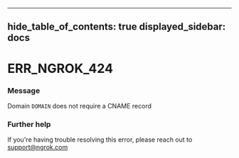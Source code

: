 

---
hide_table_of_contents: true
displayed_sidebar: docs
---


# ERR_NGROK_424

### Message
Domain `DOMAIN` does not require a CNAME record

<ErrorDetails />



### Further help
If you're having trouble resolving this error, please reach out to [support@ngrok.com](mailto:support@ngrok.com?subject=Help%20with%20ERR_NGROK_424)

